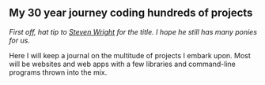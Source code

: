 ## My 30 year journey coding hundreds of projects

_First off, hat tip to [Steven Wright](http://www.stevenwright.com/) for the title. I hope he still has many ponies for us._

Here I will keep a journal on the multitude of projects I embark upon. Most will be websites and web apps with a few libraries and command-line programs thrown into the mix.
